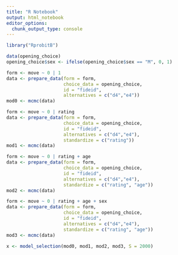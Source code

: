 ```yaml
---
title: "R Notebook"
output: html_notebook
editor_options:
  chunk_output_type: console
---
```


```r
library("RprobitB")
```

```r
data(opening_choice)
opening_choice$sex <- ifelse(opening_choice$sex == "M", 0, 1)
```

```r
form <- move ~ 0 | 1
data <- prepare_data(form = form, 
                     choice_data = opening_choice, 
                     id = "fideid", 
                     alternatives = c("d4","e4"))
mod0 <- mcmc(data)
```

```r
form <- move ~ 0 | rating
data <- prepare_data(form = form, 
                     choice_data = opening_choice, 
                     id = "fideid", 
                     alternatives = c("d4","e4"),
                     standardize = c("rating"))
mod1 <- mcmc(data)
```

```r
form <- move ~ 0 | rating + age
data <- prepare_data(form = form, 
                     choice_data = opening_choice, 
                     id = "fideid", 
                     alternatives = c("d4","e4"),
                     standardize = c("rating", "age"))
mod2 <- mcmc(data)
```

```r
form <- move ~ 0 | rating + age + sex
data <- prepare_data(form = form, 
                     choice_data = opening_choice, 
                     id = "fideid", 
                     alternatives = c("d4","e4"),
                     standardize = c("rating", "age"))
mod3 <- mcmc(data)
```

```r
x <- model_selection(mod0, mod1, mod2, mod3, S = 2000)
```
